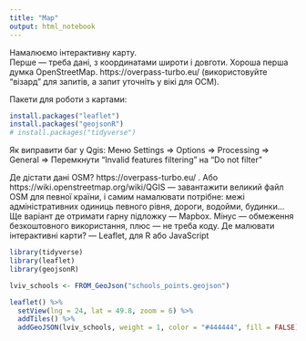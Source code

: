 ```yaml
---
title: "Map"
output: html_notebook
---
```

Намалюємо інтерактивну карту.  
Перше — треба дані, з координатами широти і довготи. Хороша перша думка  OpenStreetMap. https://overpass-turbo.eu/ (використовуйте "візард" для запитів, а запит уточніть у вікі для ОСМ).  

Пакети для роботи з картами:  
```r
install.packages("leaflet")
install.packages("geojsonR")
# install.packages("tidyverse")
```

Як виправити баг у Qgis:
Меню Settings => Options => Processing => General => Перемкнути "Invalid features filtering" на "Do not filter"

Де дістати дані OSM? https://overpass-turbo.eu/ . Або https://wiki.openstreetmap.org/wiki/QGIS — завантажити великий файл OSM для певної країни, і самим намалювати потрібне: межі адміністративних одиниць певного рівня, дороги, водойми, будинки...
Ще варіант де отримати гарну підложку — Mapbox. Мінус — обмеження безкоштовного використання, плюс — не треба коду.
Де малювати інтерактивні карти? — Leaflet, для R або JavaScript

```r
library(tidyverse)
library(leaflet)
library(geojsonR)
```

```r
lviv_schools <- FROM_GeoJson("schools_points.geojson")
```

```r

leaflet() %>% 
  setView(lng = 24, lat = 49.8, zoom = 6) %>%
  addTiles() %>%
  addGeoJSON(lviv_schools, weight = 1, color = "#444444", fill = FALSE)
  
```


